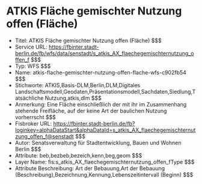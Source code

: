 # ATKIS Fläche gemischter Nutzung offen (Fläche)
- Titel: ATKIS Fläche gemischter Nutzung offen (Fläche) $$$
- Service URL: https://fbinter.stadt-berlin.de/fb/wfs/data/senstadt/s_atkis_AX_flaechegemischternutzung_offen_f $$$
- Typ: WFS $$$
- Name: atkis-flache-gemischter-nutzung-offen-flache-wfs-c902fb54 $$$
- Stichworte: ATKIS,Basis-DLM,Berlin,DLM,Digitales Landschaftsmodell,Geodaten,Präsentationsmodell,Sachdaten,Siedlung,Tatsächliche Nutzung,atkis,dlm $$$
- Anmerkung: Eine Fläche einschließlich der mit ihr im Zusammenhang stehende Freifläche, auf der keine Art der baulichen Nutzung vorherrscht $$$
- Fisbroker URL: https://fbinter.stadt-berlin.de/fb?loginkey=alphaDataStart&alphaDataId=s_atkis_AX_flaechegemischternutzung_offen_f@senstadt $$$
- Autor: Senatsverwaltung für Stadtentwicklung, Bauen und Wohnen Berlin $$$
- Attribute: beb,bezbeb,bezeich,kenn,beg,geom $$$
- Layer Name: fis:s_atkis_AX_flaechegemischternutzung_offen_fType $$$
- Attribute Beschreibung: Art der Bebauung,Art der Bebauung (Beschreibung),Bezeichnung,Kennung,Lebenszeitintervall (Beginn) $$$
